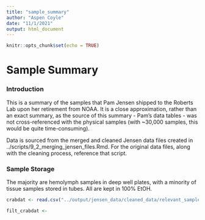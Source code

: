 ```yaml
---
title: "sample_summary"
author: "Aspen Coyle"
date: "11/1/2021"
output: html_document
---
```


```r
knitr::opts_chunk$set(echo = TRUE)
```

# Sample Summary

### Introduction

This is a summary of the samples that Pam Jensen shipped to the Roberts Lab upon her retirement from NOAA. It is a close approximation, rather than an exact summary, as the source of this summary - Pam's data tables - was not cross-referenced with the physical samples (with ~30,000 samples, this would be quite time-consuming). 

Data is sourced from the merged and cleaned Jensen data files created in ../scripts/9_2_merging_jensen_files.Rmd. For the original data files, along with the cleaning process, reference that script.

### Sample Storage

The majority are hemolymph samples in deep well plates, with a minority of tissue samples stored in tubes. All are kept in 100% EtOH.

```r
crabdat <- read.csv("../output/jensen_data/cleaned_data/relevant_sample_data.csv")

filt_crabdat <- 
```


